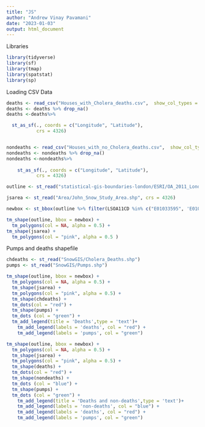 ```yaml
---
title: "JS"
author: "Andrew Vinay Pavamani"
date: "2023-01-03"
output: html_document
---
```


Libraries

```r
library(tidyverse)
library(sf)
library(tmap)
library(spatstat)
library(sp)
```

Loading CSV Data

```r
deaths <- read_csv("Houses_with_Cholera_deaths.csv",  show_col_types = FALSE)
deaths <- deaths %>% drop_na()
deaths <-deaths%>%

  st_as_sf(., coords = c("Longitude", "Latitude"), 
           crs = 4326)


nondeaths <- read_csv("Houses_with_no_Cholera_deaths.csv",  show_col_types = FALSE)
nondeaths <- nondeaths %>% drop_na()
nondeaths <-nondeaths%>%
  
    st_as_sf(., coords = c("Longitude", "Latitude"), 
           crs = 4326)

```

```r

outline <- st_read("statistical-gis-boundaries-london/ESRI/OA_2011_London_gen_MHW.shp")

jsarea <- st_read("Area/John_Snow_Study_Area.shp", crs = 4326)

```
```r
newbox <- st_bbox(outline %>% filter(LSOA11CD %in% c("E01033595", 'E01033596', 'E01004734', "E01004763", "E01004765")))
```

```r
tm_shape(outline, bbox = newbox) +
  tm_polygons(col = NA, alpha = 0.5) +
tm_shape(jsarea) +
  tm_polygons(col = "pink", alpha = 0.5 )
```

Pumps and deaths shapefile

```r
chdeaths <- st_read("SnowGIS/Cholera_Deaths.shp")
pumps <- st_read("SnowGIS/Pumps.shp")
```

```r
tm_shape(outline, bbox = newbox) +
  tm_polygons(col = NA, alpha = 0.5) +
  tm_shape(jsarea) +
  tm_polygons(col = "pink", alpha = 0.5) +
  tm_shape(chdeaths) +
  tm_dots(col = "red") +
  tm_shape(pumps) +
  tm_dots (col = "green") +
  tm_add_legend(title = 'Deaths',type = 'text')+
    tm_add_legend(labels = 'deaths', col = "red") +
    tm_add_legend(labels = 'pumps', col = "green")

tm_shape(outline, bbox = newbox) +
  tm_polygons(col = NA, alpha = 0.5) +
  tm_shape(jsarea) +
  tm_polygons(col = "pink", alpha = 0.5) +
  tm_shape(deaths) +
  tm_dots(col = "red") +
  tm_shape(nondeaths) +
  tm_dots (col = "blue") +
  tm_shape(pumps) +
  tm_dots (col = "green") +
    tm_add_legend(title = 'Deaths and non-deaths',type = 'text')+
    tm_add_legend(labels = 'non-deaths', col = "blue") +
    tm_add_legend(labels = 'deaths', col = "red") +
    tm_add_legend(labels = 'pumps', col = "green")
```

